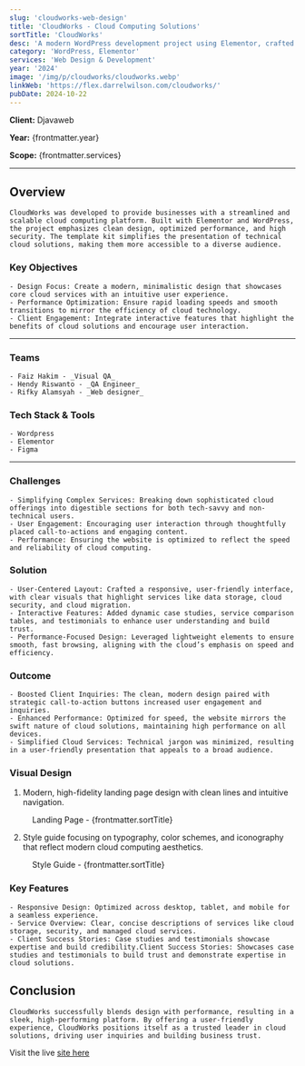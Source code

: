 ```yaml
---
slug: 'cloudworks-web-design'
title: 'CloudWorks - Cloud Computing Solutions'
sortTitle: 'CloudWorks'
desc: 'A modern WordPress development project using Elementor, crafted as a scalable template kit for cloud computing solutions with a focus on performance and security.'
category: 'WordPress, Elementor'
services: 'Web Design & Development'
year: '2024'
image: '/img/p/cloudworks/cloudworks.webp'
linkWeb: 'https://flex.darrelwilson.com/cloudworks/'
pubDate: 2024-10-22
---
```



**Client:** Djavaweb

**Year:** {frontmatter.year}

**Scope:** {frontmatter.services}

---

## Overview

    CloudWorks was developed to provide businesses with a streamlined and scalable cloud computing platform. Built with Elementor and WordPress, the project emphasizes clean design, optimized performance, and high security. The template kit simplifies the presentation of technical cloud solutions, making them more accessible to a diverse audience.

### Key Objectives

    - Design Focus: Create a modern, minimalistic design that showcases core cloud services with an intuitive user experience.
    - Performance Optimization: Ensure rapid loading speeds and smooth transitions to mirror the efficiency of cloud technology.
    - Client Engagement: Integrate interactive features that highlight the benefits of cloud solutions and encourage user interaction.

---

### Teams

    - Faiz Hakim - _Visual QA_
    - Hendy Riswanto - _QA Engineer_
    - Rifky Alamsyah - _Web designer_

### Tech Stack & Tools

    - Wordpress
    - Elementor
    - Figma

---

### Challenges

    - Simplifying Complex Services: Breaking down sophisticated cloud offerings into digestible sections for both tech-savvy and non-technical users.
    - User Engagement: Encouraging user interaction through thoughtfully placed call-to-actions and engaging content.
    - Performance: Ensuring the website is optimized to reflect the speed and reliability of cloud computing.

### Solution

    - User-Centered Layout: Crafted a responsive, user-friendly interface, with clear visuals that highlight services like data storage, cloud security, and cloud migration.
    - Interactive Features: Added dynamic case studies, service comparison tables, and testimonials to enhance user understanding and build trust.
    - Performance-Focused Design: Leveraged lightweight elements to ensure smooth, fast browsing, aligning with the cloud’s emphasis on speed and efficiency.

### Outcome

    - Boosted Client Inquiries: The clean, modern design paired with strategic call-to-action buttons increased user engagement and inquiries.
    - Enhanced Performance: Optimized for speed, the website mirrors the swift nature of cloud solutions, maintaining high performance on all devices.
    - Simplified Cloud Services: Technical jargon was minimized, resulting in a user-friendly presentation that appeals to a broad audience.

### Visual Design

1. Modern, high-fidelity landing page design with clean lines and intuitive navigation.

<figure>
  <Picture
    src={landingPage}
    alt='high fidelity design'
    formats={['avif', 'webp']}
  />
  <figcaption class='text-center'>
    Landing Page - {frontmatter.sortTitle}
  </figcaption>
</figure>

2. Style guide focusing on typography, color schemes, and iconography that reflect modern
   cloud computing aesthetics.

<figure>
  <Picture
    src={styleGuide}
    alt='high fidelity design'
    formats={['avif', 'webp']}
  />
  <figcaption class='text-center'>
    Style Guide - {frontmatter.sortTitle}
  </figcaption>
</figure>

### Key Features

    - Responsive Design: Optimized across desktop, tablet, and mobile for a seamless experience.
    - Service Overview: Clear, concise descriptions of services like cloud storage, security, and managed cloud services.
    - Client Success Stories: Case studies and testimonials showcase expertise and build credibility.Client Success Stories: Showcases case studies and testimonials to build trust and demonstrate expertise in cloud solutions.

## Conclusion

    CloudWorks successfully blends design with performance, resulting in a sleek, high-performing platform. By offering a user-friendly experience, CloudWorks positions itself as a trusted leader in cloud solutions, driving user inquiries and building business trust.

Visit the live <a href={frontmatter.linkWeb} target='_blank'>site here</a>

<a href={frontmatter.linkWeb} target='_blank'>
  <Picture src={mockup} alt='mockup design' formats={['avif', 'webp']} />
</a>
